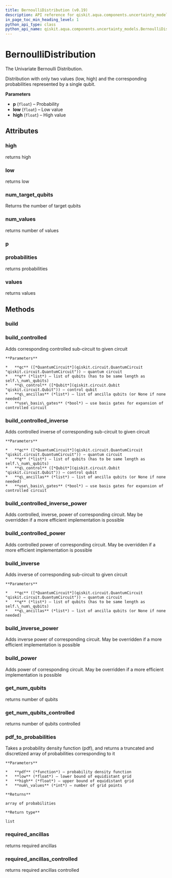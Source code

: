 ```yaml
---
title: BernoulliDistribution (v0.19)
description: API reference for qiskit.aqua.components.uncertainty_models.BernoulliDistribution in qiskit v0.19
in_page_toc_min_heading_level: 1
python_api_type: class
python_api_name: qiskit.aqua.components.uncertainty_models.BernoulliDistribution
---
```


# BernoulliDistribution

<Class id="qiskit.aqua.components.uncertainty_models.BernoulliDistribution" isDedicatedPage={true} github="https://github.com/qiskit-community/qiskit-aqua/tree/stable/0.7/qiskit/aqua/components/uncertainty_models/bernoulli_distribution.py" signature="BernoulliDistribution(p, low=0, high=1)" modifiers="class">
  The Univariate Bernoulli Distribution.

  Distribution with only two values (low, high) and the corresponding probabilities represented by a single qubit.

  **Parameters**

  *   **p** (`float`) – Probability
  *   **low** (`float`) – Low value
  *   **high** (`float`) – High value

  ## Attributes

  <span id="bernoullidistribution-high" />

  ### high

  <Attribute id="qiskit.aqua.components.uncertainty_models.BernoulliDistribution.high">
    returns high
  </Attribute>

  <span id="bernoullidistribution-low" />

  ### low

  <Attribute id="qiskit.aqua.components.uncertainty_models.BernoulliDistribution.low">
    returns low
  </Attribute>

  <span id="bernoullidistribution-num-target-qubits" />

  ### num\_target\_qubits

  <Attribute id="qiskit.aqua.components.uncertainty_models.BernoulliDistribution.num_target_qubits">
    Returns the number of target qubits
  </Attribute>

  <span id="bernoullidistribution-num-values" />

  ### num\_values

  <Attribute id="qiskit.aqua.components.uncertainty_models.BernoulliDistribution.num_values">
    returns number of values
  </Attribute>

  <span id="bernoullidistribution-p" />

  ### p

  <Attribute id="qiskit.aqua.components.uncertainty_models.BernoulliDistribution.p" />

  <span id="bernoullidistribution-probabilities" />

  ### probabilities

  <Attribute id="qiskit.aqua.components.uncertainty_models.BernoulliDistribution.probabilities">
    returns probabilities
  </Attribute>

  <span id="bernoullidistribution-values" />

  ### values

  <Attribute id="qiskit.aqua.components.uncertainty_models.BernoulliDistribution.values">
    returns values
  </Attribute>

  ## Methods

  <span id="bernoullidistribution-build" />

  ### build

  <Function id="qiskit.aqua.components.uncertainty_models.BernoulliDistribution.build" signature="BernoulliDistribution.build(qc, q, q_ancillas=None, params=None)" />

  <span id="bernoullidistribution-build-controlled" />

  ### build\_controlled

  <Function id="qiskit.aqua.components.uncertainty_models.BernoulliDistribution.build_controlled" signature="BernoulliDistribution.build_controlled(qc, q, q_control, q_ancillas=None, use_basis_gates=True)">
    Adds corresponding controlled sub-circuit to given circuit

    **Parameters**

    *   **qc** ([*QuantumCircuit*](qiskit.circuit.QuantumCircuit "qiskit.circuit.QuantumCircuit")) – quantum circuit
    *   **q** (*list*) – list of qubits (has to be same length as self.\_num\_qubits)
    *   **q\_control** ([*Qubit*](qiskit.circuit.Qubit "qiskit.circuit.Qubit")) – control qubit
    *   **q\_ancillas** (*list*) – list of ancilla qubits (or None if none needed)
    *   **use\_basis\_gates** (*bool*) – use basis gates for expansion of controlled circuit
  </Function>

  <span id="bernoullidistribution-build-controlled-inverse" />

  ### build\_controlled\_inverse

  <Function id="qiskit.aqua.components.uncertainty_models.BernoulliDistribution.build_controlled_inverse" signature="BernoulliDistribution.build_controlled_inverse(qc, q, q_control, q_ancillas=None, use_basis_gates=True)">
    Adds controlled inverse of corresponding sub-circuit to given circuit

    **Parameters**

    *   **qc** ([*QuantumCircuit*](qiskit.circuit.QuantumCircuit "qiskit.circuit.QuantumCircuit")) – quantum circuit
    *   **q** (*list*) – list of qubits (has to be same length as self.\_num\_qubits)
    *   **q\_control** ([*Qubit*](qiskit.circuit.Qubit "qiskit.circuit.Qubit")) – control qubit
    *   **q\_ancillas** (*list*) – list of ancilla qubits (or None if none needed)
    *   **use\_basis\_gates** (*bool*) – use basis gates for expansion of controlled circuit
  </Function>

  <span id="bernoullidistribution-build-controlled-inverse-power" />

  ### build\_controlled\_inverse\_power

  <Function id="qiskit.aqua.components.uncertainty_models.BernoulliDistribution.build_controlled_inverse_power" signature="BernoulliDistribution.build_controlled_inverse_power(qc, q, q_control, power, q_ancillas=None, use_basis_gates=True)">
    Adds controlled, inverse, power of corresponding circuit. May be overridden if a more efficient implementation is possible
  </Function>

  <span id="bernoullidistribution-build-controlled-power" />

  ### build\_controlled\_power

  <Function id="qiskit.aqua.components.uncertainty_models.BernoulliDistribution.build_controlled_power" signature="BernoulliDistribution.build_controlled_power(qc, q, q_control, power, q_ancillas=None, use_basis_gates=True)">
    Adds controlled power of corresponding circuit. May be overridden if a more efficient implementation is possible
  </Function>

  <span id="bernoullidistribution-build-inverse" />

  ### build\_inverse

  <Function id="qiskit.aqua.components.uncertainty_models.BernoulliDistribution.build_inverse" signature="BernoulliDistribution.build_inverse(qc, q, q_ancillas=None)">
    Adds inverse of corresponding sub-circuit to given circuit

    **Parameters**

    *   **qc** ([*QuantumCircuit*](qiskit.circuit.QuantumCircuit "qiskit.circuit.QuantumCircuit")) – quantum circuit
    *   **q** (*list*) – list of qubits (has to be same length as self.\_num\_qubits)
    *   **q\_ancillas** (*list*) – list of ancilla qubits (or None if none needed)
  </Function>

  <span id="bernoullidistribution-build-inverse-power" />

  ### build\_inverse\_power

  <Function id="qiskit.aqua.components.uncertainty_models.BernoulliDistribution.build_inverse_power" signature="BernoulliDistribution.build_inverse_power(qc, q, power, q_ancillas=None)">
    Adds inverse power of corresponding circuit. May be overridden if a more efficient implementation is possible
  </Function>

  <span id="bernoullidistribution-build-power" />

  ### build\_power

  <Function id="qiskit.aqua.components.uncertainty_models.BernoulliDistribution.build_power" signature="BernoulliDistribution.build_power(qc, q, power, q_ancillas=None)">
    Adds power of corresponding circuit. May be overridden if a more efficient implementation is possible
  </Function>

  <span id="bernoullidistribution-get-num-qubits" />

  ### get\_num\_qubits

  <Function id="qiskit.aqua.components.uncertainty_models.BernoulliDistribution.get_num_qubits" signature="BernoulliDistribution.get_num_qubits()">
    returns number of qubits
  </Function>

  <span id="bernoullidistribution-get-num-qubits-controlled" />

  ### get\_num\_qubits\_controlled

  <Function id="qiskit.aqua.components.uncertainty_models.BernoulliDistribution.get_num_qubits_controlled" signature="BernoulliDistribution.get_num_qubits_controlled()">
    returns number of qubits controlled
  </Function>

  <span id="bernoullidistribution-pdf-to-probabilities" />

  ### pdf\_to\_probabilities

  <Function id="qiskit.aqua.components.uncertainty_models.BernoulliDistribution.pdf_to_probabilities" signature="BernoulliDistribution.pdf_to_probabilities(pdf, low, high, num_values)" modifiers="static">
    Takes a probability density function (pdf), and returns a truncated and discretized array of probabilities corresponding to it

    **Parameters**

    *   **pdf** (*function*) – probability density function
    *   **low** (*float*) – lower bound of equidistant grid
    *   **high** (*float*) – upper bound of equidistant grid
    *   **num\_values** (*int*) – number of grid points

    **Returns**

    array of probabilities

    **Return type**

    list
  </Function>

  <span id="bernoullidistribution-required-ancillas" />

  ### required\_ancillas

  <Function id="qiskit.aqua.components.uncertainty_models.BernoulliDistribution.required_ancillas" signature="BernoulliDistribution.required_ancillas()">
    returns required ancillas
  </Function>

  <span id="bernoullidistribution-required-ancillas-controlled" />

  ### required\_ancillas\_controlled

  <Function id="qiskit.aqua.components.uncertainty_models.BernoulliDistribution.required_ancillas_controlled" signature="BernoulliDistribution.required_ancillas_controlled()">
    returns required ancillas controlled
  </Function>
</Class>

